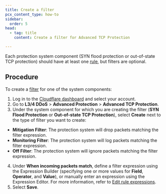 ```yaml
---
title: Create a filter
pcx_content_type: how-to
sidebar:
  order: 5
head:
  - tag: title
    content: Create a filter for Advanced TCP Protection

---
```



<Render file="atp-filter-definition" />

Each protection system component (SYN flood protection or out-of-state TCP protection) should have at least one [rule](/ddos-protection/tcp-protection/concepts/#rule), but filters are optional.

## Procedure

To create a [filter](/ddos-protection/tcp-protection/concepts/#filter) for one of the system components:

1. Log in to the [Cloudflare dashboard](https://dash.cloudflare.com) and select your account.
2. Go to **L3/4 DDoS** > **Advanced Protection** > **Advanced TCP Protection**.
3. Under the system component for which you are creating the filter (**SYN Flood Protection** or **Out-of-state TCP Protection**), select **Create** next to the type of filter you want to create:
  * **Mitigation Filter**: The protection system will drop <GlossaryTooltip term="data packet">packets</GlossaryTooltip> matching the filter expression.
  * **Monitoring Filter**: The protection system will log packets matching the filter expression.
  * **Off Filter**: The protection system will ignore packets matching the filter expression.
4. Under **When incoming packets match**, define a filter expression using the Expression Builder (specifying one or more values for **Field**, **Operator**, and **Value**), or manually enter an expression using the Expression Editor. For more information, refer to [Edit rule expressions](/ruleset-engine/rules-language/expressions/edit-expressions/).
5. Select **Save**.

<Render file="atp-filters-rules-precedence" />
